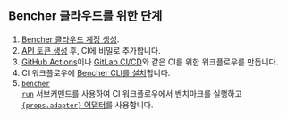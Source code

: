 ## Bencher 클라우드를 위한 단계

1. [Bencher 클라우드 계정 생성][bencher sign up].
2. [API 토큰 생성][console users tokens add] 후, CI에 비밀로 추가합니다.
3. [GitHub Actions][github actions]이나 [GitLab CI/CD][gitlab ci cd]와 같은 CI를 위한 워크플로우를 만듭니다.
4. CI 워크플로우에 [Bencher CLI를 설치][install bencher cli]합니다.
5. <code><a href="/ko/docs/explanation/bencher-run/">bencher run</a></code>
   서브커맨드를 사용하여 CI 워크플로우에서 벤치마크를 실행하고
   <a href={props.url}> <code>{props.adapter}</code> 어댑터</a>를 사용합니다.

[bencher sign up]: /auth/signup/
[console users tokens add]: /console/users/tokens/add
[github actions]: /ko/docs/how-to/github-actions/
[gitlab ci cd]: /ko/docs/how-to/gitlab-ci-cd/
[install bencher cli]: /ko/docs/how-to/install-cli/
[adapter rust_criterion]: /ko/docs/explanation/adapters/#-rust-criterion